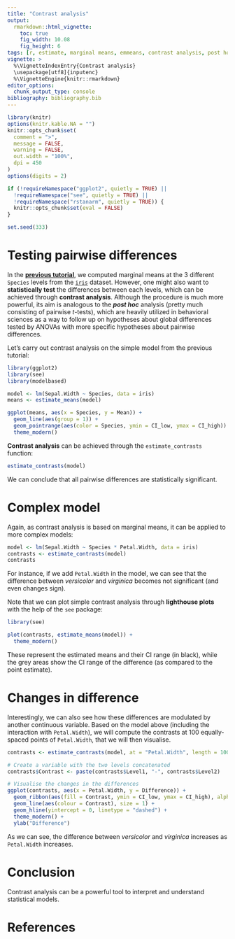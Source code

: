 ```yaml
---
title: "Contrast analysis"
output: 
  rmarkdown::html_vignette:
    toc: true
    fig_width: 10.08
    fig_height: 6
tags: [r, estimate, marginal means, emmeans, contrast analysis, post hoc, pairwise t tests]
vignette: >
  %\VignetteIndexEntry{Contrast analysis}
  \usepackage[utf8]{inputenc}
  %\VignetteEngine{knitr::rmarkdown}
editor_options: 
  chunk_output_type: console
bibliography: bibliography.bib
---
```


```r
library(knitr)
options(knitr.kable.NA = "")
knitr::opts_chunk$set(
  comment = ">",
  message = FALSE,
  warning = FALSE,
  out.width = "100%",
  dpi = 450
)
options(digits = 2)

if (!requireNamespace("ggplot2", quietly = TRUE) ||
  !requireNamespace("see", quietly = TRUE) ||
  !requireNamespace("rstanarm", quietly = TRUE)) {
  knitr::opts_chunk$set(eval = FALSE)
}

set.seed(333)
```

# Testing pairwise differences

In the [**previous tutorial**](https://easystats.github.io/estimate/articles/estimate_means.html),
we computed marginal means at the 3 different `Species` levels from the
[`iris`](https://en.wikipedia.org/wiki/Iris_flower_data_set) dataset. However,
one might also want to **statistically test** the differences between each
levels, which can be achieved through **contrast analysis**. Although the
procedure is much more powerful, its aim is analogous to the ***post hoc***
analysis (pretty much consisting of pairwise *t*-tests), which are heavily
utilized in behavioral sciences as a way to follow up on hypotheses about global
differences tested by ANOVAs with more specific hypotheses about pairwise
differences.

Let's carry out contrast analysis on the simple model from the previous tutorial:

```r
library(ggplot2)
library(see)
library(modelbased)

model <- lm(Sepal.Width ~ Species, data = iris)
means <- estimate_means(model)

ggplot(means, aes(x = Species, y = Mean)) +
  geom_line(aes(group = 1)) +
  geom_pointrange(aes(color = Species, ymin = CI_low, ymax = CI_high)) +
  theme_modern()
```

**Contrast analysis** can be achieved through the `estimate_contrasts`
function:

```r
estimate_contrasts(model)
```

We can conclude that all pairwise differences are statistically significant.

# Complex model

Again, as contrast analysis is based on marginal means, it can be applied to
more complex models:

```r
model <- lm(Sepal.Width ~ Species * Petal.Width, data = iris)
contrasts <- estimate_contrasts(model)
contrasts
```

For instance, if we add `Petal.Width` in the model, we can see that the
difference between *versicolor* and *virginica* becomes not significant (and
even changes sign).

Note that we can plot simple contrast analysis through **lighthouse plots** with
the help of the `see` package:

```r
library(see)

plot(contrasts, estimate_means(model)) +
  theme_modern()
```

These represent the estimated means and their CI range (in black), while the
grey areas show the CI range of the difference (as compared to the point
estimate).

# Changes in difference

Interestingly, we can also see how these differences are modulated by another
continuous variable. Based on the model above (including the interaction with
`Petal.Width`), we will compute the contrasts at 100 equally-spaced points of
`Petal.Width`, that we will then visualise.

```r
contrasts <- estimate_contrasts(model, at = "Petal.Width", length = 100)

# Create a variable with the two levels concatenated
contrasts$Contrast <- paste(contrasts$Level1, "-", contrasts$Level2)

# Visualise the changes in the differences
ggplot(contrasts, aes(x = Petal.Width, y = Difference)) +
  geom_ribbon(aes(fill = Contrast, ymin = CI_low, ymax = CI_high), alpha = 0.2) +
  geom_line(aes(colour = Contrast), size = 1) +
  geom_hline(yintercept = 0, linetype = "dashed") +
  theme_modern() +
  ylab("Difference")
```

As we can see, the difference between *versicolor* and *virginica* increases as
`Petal.Width` increases. 

# Conclusion

Contrast analysis can be a powerful tool to interpret and understand statistical
models.

# References
